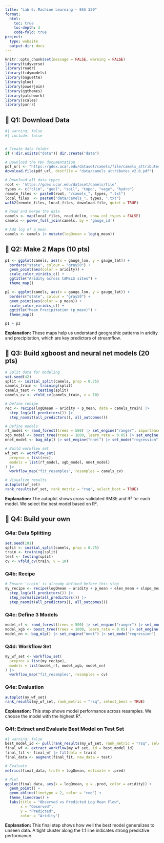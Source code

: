 ```yaml
---
title: "Lab 6: Machine Learning – ESS 330"
format:
  html:
    toc: true
    toc-depth: 3
    code-fold: true
project:
  type: website
  output-dir: docs
---
```


```r
knitr::opts_chunk$set(message = FALSE, warning = FALSE)
library(tidyverse)
library(readr)
library(tidymodels)
library(baguette)
library(glue)
library(powerjoin)
library(ggthemes)
library(patchwork)
library(scales)
library(purrr)

```

## 🔹 Q1: Download Data

```r
#| warning: false
#| include: false


# Create data folder
if (!dir.exists("data")) dir.create("data")

# Download the PDF documentation
pdf_url <- "https://gdex.ucar.edu/dataset/camels/file/camels_attributes_v2.0.pdf"
download.file(pdf_url, destfile = "data/camels_attributes_v2.0.pdf")

# Download all data types
root <- 'https://gdex.ucar.edu/dataset/camels/file'
types <- c("clim", "geol", "soil", "topo", "vege", "hydro")
remote_files <- paste0(root, "/camels_", types, ".txt")
local_files  <- paste0("data/camels_", types, ".txt")
walk2(remote_files, local_files, download.file, quiet = TRUE)

# Read and merge the data
camels <- map(local_files, read_delim, show_col_types = FALSE)
camels <- power_full_join(camels, by = 'gauge_id')

# Add log of q_mean
camels <- camels |> mutate(logQmean = log(q_mean))
```

## 🔹 Q2: Make 2 Maps (10 pts)

```r

p1 <- ggplot(camels, aes(x = gauge_lon, y = gauge_lat)) +
  borders("state", colour = "gray50") +
  geom_point(aes(color = aridity)) +
  scale_color_viridis_c() +
  ggtitle("Aridity across CAMELS sites") +
  theme_map()

p2 <- ggplot(camels, aes(x = gauge_lon, y = gauge_lat)) +
  borders("state", colour = "gray50") +
  geom_point(aes(color = p_mean)) +
  scale_color_viridis_c() +
  ggtitle("Mean Precipitation (p_mean)") +
  theme_map()

p1 + p2
```

**Explanation:** These maps help us understand geographic patterns in aridity and precipitation, which are key predictors of streamflow.

## 🔹 Q3: Build xgboost and neural net models (20 pts)

```r

# Split data for modeling
set.seed(42)
split <- initial_split(camels, prop = 0.75)
camels_train <- training(split)
camels_test <- testing(split)
camels_cv <- vfold_cv(camels_train, v = 10)

# Define recipe
rec <- recipe(logQmean ~ aridity + p_mean, data = camels_train) |> 
  step_log(all_predictors()) |> 
  step_naomit(all_predictors(), all_outcomes())

# Define models
rf_model <- rand_forest(trees = 500) |> set_engine("ranger", importance = "impurity") |> set_mode("regression")
xgb_model <- boost_tree(trees = 1000, learn_rate = 0.05) |> set_engine("xgboost") |> set_mode("regression")
nnet_model <- bag_mlp() |> set_engine("nnet") |> set_mode("regression")

# Build workflow set
wf_set <- workflow_set(
  preproc = list(rec),
  models = list(rf_model, xgb_model, nnet_model)
) |> 
  workflow_map("fit_resamples", resamples = camels_cv)

# Visualize results
autoplot(wf_set)
rank_results(wf_set, rank_metric = "rsq", select_best = TRUE)

```

**Explanation:** The autoplot shows cross-validated RMSE and R² for each model. We select the best model based on R².

## 🔹 Q4: **Build your own**

### Q4a: Data Splitting

```r

set.seed(101)
split <- initial_split(camels, prop = 0.75)
train <- training(split)
test <- testing(split)
cv <- vfold_cv(train, v = 10)
```

### Q4b: Recipe

```r
# Ensure 'train' is already defined before this step
my_recipe <- recipe(logQmean ~ aridity + p_mean + elev_mean + slope_mean, data = train) |> 
  step_log(all_predictors()) |> 
  step_normalize(all_predictors()) |> 
  step_naomit(all_predictors(), all_outcomes())
```

### Q4c: Define 3 Models

```r
model_rf <- rand_forest(trees = 500) |> set_engine("ranger") |> set_mode("regression")
model_xgb <- boost_tree(trees = 1000, learn_rate = 0.05) |> set_engine("xgboost") |> set_mode("regression")
model_nn <- bag_mlp() |> set_engine("nnet") |> set_mode("regression")
```

### Q4d: Workflow Set

```r
my_wf_set <- workflow_set(
  preproc = list(my_recipe),
  models = list(model_rf, model_xgb, model_nn)
) |> 
  workflow_map("fit_resamples", resamples = cv)
```

### Q4e: Evaluation

```r
autoplot(my_wf_set)
rank_results(my_wf_set, rank_metric = "rsq", select_best = TRUE)
```

**Explanation:** This step shows model performance across resamples. We choose the model with the highest R².

### Q4f: Extract and Evaluate Best Model on Test Set

```r
#| warning: false
best_model_id <- pull(rank_results(my_wf_set, rank_metric = "rsq", select_best = TRUE), wflow_id)[1]
final_wf <- extract_workflow(my_wf_set, id = best_model_id)
final_fit <- final_wf |> fit(data = train)
final_data <- augment(final_fit, new_data = test)

# Evaluate
metrics(final_data, truth = logQmean, estimate = .pred)

# Plot
ggplot(final_data, aes(x = logQmean, y = .pred, color = aridity)) +
  geom_point() +
  geom_abline(linetype = 2, color = "red") +
  theme_linedraw() +
  labs(title = "Observed vs Predicted Log Mean Flow",
       x = "Observed",
       y = "Predicted",
       color = "Aridity")
```

**Explanation:** This final step shows how well the best model generalizes to unseen data. A tight cluster along the 1:1 line indicates strong predictive performance.
